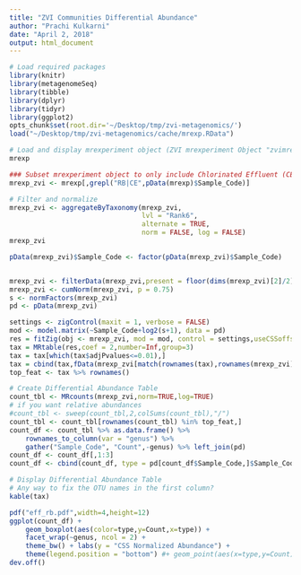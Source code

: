 ```yaml
---
title: "ZVI Communities Differential Abundance"
author: "Prachi Kulkarni"
date: "April 2, 2018"
output: html_document
---
```



```r
# Load required packages
library(knitr)
library(metagenomeSeq)
library(tibble)
library(dplyr)
library(tidyr)
library(ggplot2)
opts_chunk$set(root.dir='~/Desktop/tmp/zvi-metagenomics/')
load("~/Desktop/tmp/zvi-metagenomics/cache/mrexp.RData")
```

```r
# Load and display mrexperiment object (ZVI mrexperiment Object "zvimrexpobj")
mrexp
```




```r
### Subset mrexperiment object to only include Chlorinated Effluent (CE) and Rain Barrel (RB) samples
mrexp_zvi <- mrexp[,grepl("RB|CE",pData(mrexp)$Sample_Code)]

# Filter and normalize
mrexp_zvi <- aggregateByTaxonomy(mrexp_zvi,
                                 lvl = "Rank6",
                                 alternate = TRUE,
                                 norm = FALSE, log = FALSE)
mrexp_zvi

pData(mrexp_zvi)$Sample_Code <- factor(pData(mrexp_zvi)$Sample_Code)


mrexp_zvi <- filterData(mrexp_zvi,present = floor(dims(mrexp_zvi)[2]/2), depth = 1)
mrexp_zvi <- cumNorm(mrexp_zvi, p = 0.75)
s <- normFactors(mrexp_zvi)
pd <- pData(mrexp_zvi)

settings <- zigControl(maxit = 1, verbose = FALSE)
mod <- model.matrix(~Sample_Code+log2(s+1), data = pd)
res = fitZig(obj <- mrexp_zvi, mod = mod, control = settings,useCSSoffset = FALSE)
tax = MRtable(res,coef = 2,number=Inf,group=3)
tax = tax[which(tax$adjPvalues<=0.01),]
tax = cbind(tax,fData(mrexp_zvi[match(rownames(tax),rownames(mrexp_zvi))]))
top_feat <- tax %>% rownames()
```

```r
# Create Differential Abundance Table
count_tbl <- MRcounts(mrexp_zvi,norm=TRUE,log=TRUE)
# if you want relative abundances
#count_tbl <- sweep(count_tbl,2,colSums(count_tbl),"/")
count_tbl <- count_tbl[rownames(count_tbl) %in% top_feat,]
count_df <- count_tbl %>% as.data.frame() %>% 
    rownames_to_column(var = "genus") %>% 
    gather("Sample_Code", "Count",-genus) %>% left_join(pd)
count_df <- count_df[,1:3]
count_df <- cbind(count_df, type = pd[count_df$Sample_Code,]$Sample_Code)
```

```r
# Display Differential Abundance Table
# Any way to fix the OTU names in the first column?
kable(tax)
```
```r
pdf("eff_rb.pdf",width=4,height=12)
ggplot(count_df) + 
    geom_boxplot(aes(color=type,y=Count,x=type)) +  
    facet_wrap(~genus, ncol = 2) +
    theme_bw() + labs(y = "CSS Normalized Abundance") +
    theme(legend.position = "bottom") #+ geom_point(aes(x=type,y=Count))
dev.off()
```


